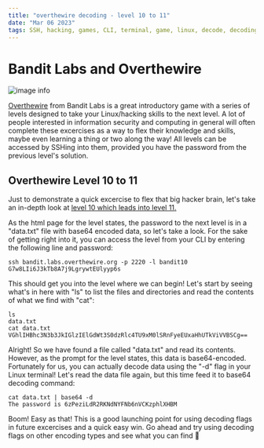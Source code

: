 ```yaml
---
title: "overthewire decoding - level 10 to 11"
date: "Mar 06 2023"
tags: SSH, hacking, games, CLI, terminal, game, linux, decode, decoding, base64
---
```


# Bandit Labs and Overthewire

![image info](/overthewire.png)

<u>[Overthewire](https://overthewire.org/wargames/bandit/)</u> from Bandit Labs is a great introductory game with a series of levels designed to take your Linux/hacking skills to the next level. 
A lot of people interested in information security and computing in general will often complete these excercises as a way to flex their knowledge and skills, 
maybe even learning a thing or two along the way! All levels can be accessed by SSHing into them, provided you have the password from the previous level's solution.

## Overthewire Level 10 to 11

Just to demonstrate a quick excercise to flex that big hacker brain, let's take an in-depth look at <u>[level 10 which leads into level 11](https://overthewire.org/wargames/bandit/bandit11.html).</u> 

As the html page for the level states, the password to the next level is in a "data.txt" file with base64 encoded data, so let's take a look. For the sake of getting right into it, 
you can access the level from your CLI by entering the following line and password:

```linux showLineNumbers /ssh/1
ssh bandit.labs.overthewire.org -p 2220 -l bandit10
G7w8LIi6J3kTb8A7j9LgrywtEUlyyp6s
```

This should get you into the level where we can begin! Let's start by seeing what's in here with "ls" to list the files and directories and read the contents of what we find with "cat":

```linux showLineNumbers /ls/1 /cat/1
ls
data.txt
cat data.txt
VGhlIHBhc3N3b3JkIGlzIElGdWt3S0dzRlc4TU9xM0lSRnFyeEUxaHhUTkViVVBSCg==
```

Alright! So we have found a file called "data.txt" and read its contents. However, as the prompt for the level states, this data is base64-encoded. Fortunately for us, 
you can actually decode data using the "-d" flag in your Linux terminal! Let's read the data file again, but this time feed it to base64 decoding command:

```linux showLineNumbers /-d/1
cat data.txt | base64 -d
The password is 6zPeziLdR2RKNdNYFNb6nVCKzphlXHBM
```

Boom! Easy as that! This is a good launching point for using decoding flags in future excercises and a quick easy win. Go ahead and try using decoding flags on other encoding types 
and see what you can find 👀



